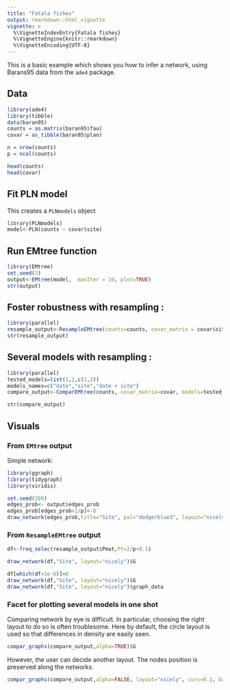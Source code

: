 ```yaml
---
title: "Fatala fishes"
output: rmarkdown::html_vignette
vignette: >
  %\VignetteIndexEntry{Fatala fishes}
  %\VignetteEngine{knitr::rmarkdown}
  %\VignetteEncoding{UTF-8}
---
```


 
This is a basic example which shows you how to infer a network, using Barans95 data from the `ade4` package.

## Data


```r
library(ade4)
library(tibble)
data(baran95)
counts = as.matrix(baran95$fau)
covar = as_tibble(baran95$plan)

n = nrow(counts)
p = ncol(counts)
```
```r
head(counts)
head(covar)
```

## Fit PLN model
This creates a `PLNmodels` object
```r
library(PLNmodels)
model<-PLN(counts ~ covar$site)
```

## Run EMtree function

```r
library(EMtree)
set.seed(3)
output<-EMtree(model,  maxIter = 10, plot=TRUE)
str(output)
```

## Foster robustness with resampling :


```r
library(parallel)
resample_output<-ResampleEMtree(counts=counts, covar_matrix = covar$site , S=5, maxIter=10,cond.tol=1e-8, cores=1)
str(resample_output)
```

## Several models with resampling :


```r
library(parallel)
tested_models=list(1,2,c(1,2))
models_names=c("date","site","date + site")
compare_output<-ComparEMtree(counts, covar_matrix=covar, models=tested_models, m_names=models_names, Pt=0.15,  S=3, maxIter=5,cond.tol=1e-8,cores=1)

str(compare_output)
```

## Visuals
### From `EMtree` output

Simple network:

```r
library(ggraph)
library(tidygraph)
library(viridis)

set.seed(200)
edges_prob<- output$edges_prob
edges_prob[edges_prob<2/p]<-0
draw_network(edges_prob,title="Site", pal="dodgerblue3", layout="nicely",curv=0.1)$G

```

### From `ResampleEMtree` output

```r

df<-freq_selec(resample_output$Pmat,Pt=2/p+0.1)

draw_network(df,"Site", layout="nicely")$G

df[which(df<1e-6)]=0
draw_network(df,"Site", layout="nicely")$G
draw_network(df,"Site", layout="nicely")$graph_data

```

### Facet for plotting several models in one shot

Comparing network by eye is difficult. In particular, choosing the right layout to do so is often troublesome. Here by default, the circle layout is used so that differences in density are easily seen.

```r
compar_graphs(compare_output,alpha=TRUE)$G
```

However, the user can decide another layout. The nodes position is preserved along the networks.

```r
compar_graphs(compare_output,alpha=FALSE, layout="nicely", curv=0.1, base_model="site")$G
```


